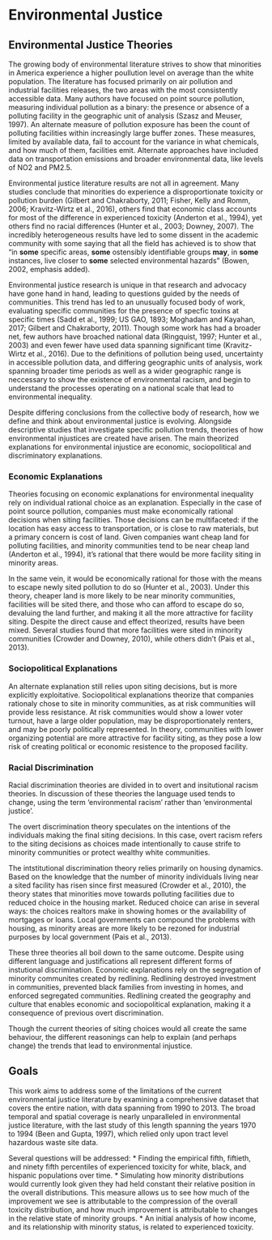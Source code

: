 # Environmental Justice {#env_justice}

## Environmental Justice Theories
The growing body of environmental literature strives to show that minorities in America experience a higher poullution level on average than the white population. The literature has focused primarily on air pollution and industrial facilities releases, the two areas with the most consistently accessible data. Many authors have focused on point source pollution, measuring individual pollution as a binary: the presence or absence of a polluting facility in the geographic unit of analysis (Szasz and Meuser, 1997). An alternate measure of pollution exposure has been the count of polluting facilities within increasingly large buffer zones. These measures, limited by available data, fail to account for the variance in what chemicals, and how much of them, facilities emit. Alternate approaches have included data on transportation emissions and broader environmental data, like levels of NO2 and PM2.5. 

Environmental justice literature results are not all in agreement. Many studies conclude that minorities do experience a disproportionate toxicity or pollution burden (Gilbert and Chakraborty, 2011; Fisher, Kelly and Romm, 2006; Kravitz-Wirtz et al., 2016), others find that economic class accounts for most of the difference in experienced toxicity (Anderton et al., 1994), yet others find no racial differences (Hunter et al., 2003; Downey, 2007). The incredibly heterogeneous results have led to some dissent in the academic community with some saying that all the field has achieved is to show that "in **some** specific areas, **some** ostensibly identifiable groups **may**, in **some** instances, live closer to **some** selected environmental hazards" (Bowen, 2002, emphasis added).

Environmental justice research is unique in that research and advocacy have gone hand in hand, leading to questions guided by the needs of communities. This trend has led to an unusually focused body of work, evaluating specific communities for the presence of specfic toxins at specific times (Sadd et al., 1999; US GAO, 1893; Moghadam and Kayahan, 2017; Gilbert and Chakraborty, 2011). Though some work has had a broader net, few authors have broached national data (Ringquist, 1997; Hunter et al., 2003) and even fewer have used data spanning significant time (Kravitz-Wirtz et al., 2016). Due to the definitions of pollution being used, uncertainty in accessible pollution data, and differing geographic units of analysis, work spanning broader time periods as well as a wider geographic range is neccessary to show the existence of environmental racism, and begin to understand the processes operating on a national scale that lead to environmental inequality.

Despite differing conclusions from the collective body of research, how we define and think about environmental justice is evolving. Alongside descriptive studies that investigate specific pollution trends, theories of how environmental injustices are created have arisen. The main theorized explanations for environmental injustice are economic, sociopolitical and discriminatory explanations.

### Economic Explanations

Theories focusing on economic explanations for environmental inequality rely on individual rational choice as an explanation. Especially in the case of point source pollution, companies must make economically rational decisions when siting facilities. Those decisions can be multifaceted: if the location has easy access to transportation, or is close to raw materials, but a primary concern is cost of land. Given companies want cheap land for polluting facilities, and minority communities tend to be near cheap land (Anderton et al., 1994), it's rational that there would be more facility siting in minority areas. 

In the same vein, it would be economically rational for those with the means to escape newly sited pollution to do so (Hunter et al., 2003). Under this theory, cheaper land is more likely to be near minority communities, facilities will be sited there, and those who can afford to escape do so, devaluing the land further, and making it all the more attractive for facility siting. Despite the direct cause and effect theorized, results have been mixed. Several studies found that more facilities were sited in minority communities (Crowder and Downey, 2010), while others didn't (Pais et al., 2013). 

### Sociopolitical Explanations

An alternate explanation still relies upon siting decisions, but is more explicitly exploitative. Sociopolitical explanations theorize that companies rationaly chose to site in minority communities, as at risk communities will provide less resistance. At risk communities would show a lower voter turnout, have a large older population, may be disproportionately renters, and may be poorly politically represented. In theory, communities with lower organizing potential are more attractive for facility siting, as they pose a low risk of creating political or economic resistence to the proposed facility. 

### Racial Discrimination

Racial discrimination theories are divided in to overt and insitutional racism theories. In discussion of these theories the language used tends to change, using the term 'environmental racism' rather than 'environmental justice'. 

The overt discrimination theory speculates on the intentions of the individuals making the final siting decisions. In this case, overt racism refers to the siting decisions as choices made intentionally to cause strife to minority communities or protect wealthy white communities. 

The intstitutional discrimination theory relies primarily on housing dynamics. Based on the knowledge that the number of minority individuals living near a sited facility has risen since first measured (Crowder et al., 2010), the theory states that minorities move towards polluting facilities due to reduced choice in the housing market. Reduced choice can arise in several ways: the choices realtors make in showing homes or the availability of mortgages or loans. Local governments can compound the problems with housing, as minority areas are more likely to be rezoned for industrial purposes by local government (Pais et al., 2013). 

These three theories all boil down to the same outcome. Despite using different language and justifications all represent different forms of instutional discrimination. Economic explanations rely on the segregation of minority communites created by redlining. Redlining destroyed investment in communities, prevented black families from investing in homes, and enforced segregated communities. Redlining created the geography and culture that enables economic and sociopolitical explanation, making it a consequence of previous overt discrimination.

Though the current theories of siting choices would all create the same behaviour, the different reasonings can help to explain (and perhaps change) the trends that lead to environmental injustice. 


## Goals 

This work aims to address some of the limitations of the current environmental justice literature by examining a comprehensive dataset that covers the entire nation, with data spanning from 1990 to 2013. The broad temporal and spatial coverage is nearly unparalleled in environmental justice literature, with the last study of this length spanning the years 1970 to 1994 (Been and Gupta, 1997), which relied only upon tract level hazardous waste site data. 

Several questions will be addressed:
* Finding the empirical fifth, fiftieth, and ninety fifth percentiles of experienced toxicity for white, black, and hispanic populations over time. 
* Simulating how minority distributions would currently look given they had held constant their relative position in the overall distributions. This measure allows us to see how much of the improvement we see is attributable to the compression of the overall toxicity distribution, and how much improvement is attributable to changes in the relative state of minority groups. 
* An initial analysis of how income, and its relationship with minority status, is related to experienced toxicity.